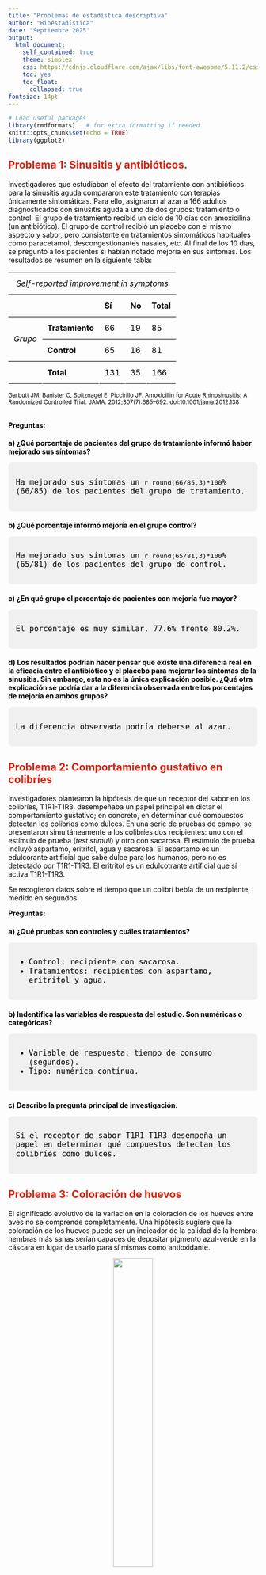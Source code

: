 ```yaml
---
title: "Problemas de estadística descriptiva"
author: "Bioestadística"
date: "Septiembre 2025"
output:
  html_document:
    self_contained: true  
    theme: simplex
    css: https://cdnjs.cloudflare.com/ajax/libs/font-awesome/5.11.2/css/all.css
    toc: yes
    toc_float:
      collapsed: true
fontsize: 14pt
---
```

```r
# Load useful packages
library(rmdformats)   # for extra formatting if needed
knitr::opts_chunk$set(echo = TRUE)
library(ggplot2)
```


<style>
body {
  font-size: 14px;   /* un poco más grande */
  color: black;      /* asegura texto en negro */
}

h1, h2, h3, h4, h5, h6 {
  color: #D9230F;        /* títulos en rojo */
}

h3, h4, h5, h6 {
  color: black;        /* títulos en rojo */
}

h3 {
  font-size: 1em;   /* tamaño igual al texto normal */
}

@import url('https://fonts.googleapis.com/css2?family=Handlee&display=swap');

.handwritten {
  font-family: 'Handlee', monospace;
  font-size: 1.1em;
}

.respuesta {
  background-color: #F0F0F0;
  padding: 15px;
  margin: 10px 0;
  border-radius: 8px;
  line-height: 1.2;
}
</style>




## Problema 1: Sinusitis y antibióticos.

Investigadores que estudiaban el efecto del tratamiento con antibióticos para la sinusitis aguda compararon este tratamiento con terapias únicamente sintomáticas. Para ello, asignaron al azar a 166 adultos diagnosticados con sinusitis aguda a uno de dos grupos: tratamiento o control. El grupo de tratamiento recibió un ciclo de 10 días con amoxicilina (un antibiótico). El grupo de control recibió un placebo con el mismo aspecto y sabor, pero consistente en tratamientos sintomáticos habituales como paracetamol, descongestionantes nasales, etc. Al final de los 10 días, se preguntó a los pacientes si habían notado mejoría en sus síntomas. Los resultados se resumen en la siguiente tabla:

<center>
<table style="border-collapse:collapse;border-spacing:0;min-width:400px;">
  <thead>
    <tr>
      <th style="border-bottom:1px solid black;border-left:1px solid white;border-right:1px solid white;font-style:italic;font-weight:normal;padding:12px 10px;text-align:center;color:black;" colspan="5">
        Self-reported improvement in symptoms
      </th>
    </tr>
    <tr>
      <td style="border-bottom:1px solid black;border-left:1px solid white;border-right:1px solid white;padding:12px 10px;color:black;" colspan="2"></td>
      <td style="border-bottom:1px solid black;border-left:1px solid white;border-right:1px solid white;font-weight:bold;padding:12px 10px;color:black;">Sí</td>
      <td style="border-bottom:1px solid black;border-left:1px solid white;border-right:1px solid white;font-weight:bold;padding:12px 10px;color:black;">No</td>
      <td style="border-bottom:1px solid black;border-left:1px solid white;border-right:1px solid white;font-weight:bold;padding:12px 10px;color:black;">Total</td>
    </tr>
  </thead>
  <tbody>
    <tr>
      <td style="border-bottom:1px solid black;border-left:1px solid white;border-right:1px solid white;font-style:italic;padding:12px 10px;color:black;" rowspan="2">Grupo</td>
      <td style="border-bottom:1px solid black;border-left:1px solid white;border-right:1px solid white;font-weight:bold;padding:12px 10px;color:black;">Tratamiento</td>
      <td style="border-bottom:1px solid black;border-left:1px solid white;border-right:1px solid white;padding:12px 10px;color:black;">66</td>
      <td style="border-bottom:1px solid black;border-left:1px solid white;border-right:1px solid white;padding:12px 10px;color:black;">19</td>
      <td style="border-bottom:1px solid black;border-left:1px solid white;border-right:1px solid white;padding:12px 10px;color:black;">85</td>
    </tr>
    <tr>
      <td style="border-bottom:1px solid black;border-left:1px solid white;border-right:1px solid white;font-weight:bold;padding:12px 10px;color:black;">Control</td>
      <td style="border-bottom:1px solid black;border-left:1px solid white;border-right:1px solid white;padding:12px 10px;color:black;">65</td>
      <td style="border-bottom:1px solid black;border-left:1px solid white;border-right:1px solid white;padding:12px 10px;color:black;">16</td>
      <td style="border-bottom:1px solid black;border-left:1px solid white;border-right:1px solid white;padding:12px 10px;color:black;">81</td>
    </tr>
    <tr>
      <td style="border-top:1px solid black;border-left:1px solid white;border-right:1px solid white;padding:12px 10px;color:black;"></td>
      <td style="border-top:1px solid black;border-left:1px solid white;border-right:1px solid white;font-weight:bold;padding:12px 10px;color:black;">Total</td>
      <td style="border-top:1px solid black;border-left:1px solid white;border-right:1px solid white;padding:12px 10px;color:black;">131</td>
      <td style="border-top:1px solid black;border-left:1px solid white;border-right:1px solid white;padding:12px 10px;color:black;">35</td>
      <td style="border-top:1px solid black;border-left:1px solid white;border-right:1px solid white;padding:12px 10px;color:black;">166</td>
    </tr>
  </tbody>
</table>
</center>

<small>Garbutt JM, Banister C, Spitznagel E, Piccirillo JF. Amoxicillin for Acute Rhinosinusitis: A Randomized Controlled Trial. JAMA. 2012;307(7):685–692. doi:10.1001/jama.2012.138</small>

<br>
**Preguntas:**

### a) ¿Qué porcentaje de pacientes del grupo de tratamiento informó haber mejorado sus síntomas?

<div class="respuesta handwritten">

Ha mejorado sus síntomas un `r round(66/85,3)*100`% (66/85) de los pacientes del grupo de tratamiento.

</div>


### b) ¿Qué porcentaje informó mejoría en el grupo control?

<div class="respuesta handwritten">

Ha mejorado sus síntomas un `r round(65/81,3)*100`% (65/81) de los pacientes del grupo de control.

</div>

### c) ¿En qué grupo el porcentaje de pacientes con mejoría fue mayor?

<div style="background-color:#F0F0F0; padding:15px 15px; margin:10px 0; border-radius:8px;" class="handwritten">
El porcentaje es muy similar, 77.6% frente 80.2%.
</div>

### d) Los resultados podrían hacer pensar que existe una diferencia real en la eficacia entre el antibiótico y el placebo para mejorar los síntomas de la sinusitis. Sin embargo, esta no es la única explicación posible. ¿Qué otra explicación se podría dar a la diferencia observada entre los porcentajes de mejoría en ambos grupos?

<div class="respuesta handwritten">
La diferencia observada podría deberse al azar.
</div>


## Problema 2: Comportamiento gustativo en colibríes

Investigadores plantearon la hipótesis de que un receptor del sabor en los colibríes, T1R1-T1R3, desempeñaba un papel principal en dictar el comportamiento gustativo; en concreto, en determinar qué compuestos detectan los colibríes como dulces. En una serie de pruebas de campo, se presentaron simultáneamente a los colibríes dos recipientes: uno con el estímulo de prueba (*test stimuli*) y otro con sacarosa. El estímulo de prueba incluyó aspartamo, eritritol, agua y sacarosa.  El aspartamo es un edulcorante artificial que sabe dulce para los humanos, pero no es detectado por T1R1-T1R3.  El eritritol es un edulcotrante artificial que sí activa T1R1-T1R3. 

Se recogieron datos sobre el tiempo que un colibrí bebía de un recipiente, medido en segundos.  

**Preguntas:**

###  a) ¿Qué pruebas son controles y cuáles tratamientos?

<div class="respuesta handwritten">
- Control: recipiente con sacarosa.  
- Tratamientos: recipientes con aspartamo, eritritol y agua.
</div>

###  b) Indentifica las variables de respuesta del estudio. Son numéricas o categóricas?

<div class="respuesta handwritten">
- Variable de respuesta: tiempo de consumo (segundos).  
- Tipo: numérica continua.
</div>

###  c) Describe la pregunta principal de investigación.

<div class="respuesta handwritten">
Si el receptor de sabor T1R1-T1R3 desempeña un papel en determinar qué compuestos detectan los colibríes como dulces.
</div>

## Problema 3: Coloración de huevos

El significado evolutivo de la variación en la coloración de los huevos entre aves no se comprende completamente. Una hipótesis sugiere que la coloración de los huevos puede ser un indicador de la calidad de la hembra: hembras más sanas serían capaces de depositar pigmento azul-verde en la cáscara en lugar de usarlo para sí mismas como antioxidante.  

<center>
<img src="https://www.vertebradosibericos.org/aves/reproduccion/fichypre1.jpg" width=40%></img>
</center>

En un estudio realizado con 32 papamoscas cerrojillo (*Ficedula hypoleuca*), a la mitad de las hembras se les proporcionó una dieta suplementaria antes y durante la puesta de huevos. Se midió la oscuridad del color azul de los huevos mediante espectrofotometría; por ejemplo, la cantidad media de croma azul-verde fue de 0.594 unidades de absorbancia. También se registró la masa del huevo.

**Preguntas**

### a) Identifica los grupos control y tratamiento.

<div class="respuesta handwritten">
- Control: hembras sin dieta suplementaria.  
- Tratamiento: hembras con dieta suplementaria.
</div>

### b) Describe la pregunta principal de investigación.

<div class="respuesta handwritten">
¿La intensidad del color azul-verde refleja la salud y calidad de la hembra?
</div>

### c) ¿Cuál es la variable de respuesta principal?

<div class="respuesta handwritten">
- Variable primaria: cromaticidad azul-verde en los huevos (oscuridad del color).  
- Tipo: numérica continua.  
</div>


## Problema 4: Método Buteyko

El método Buteyko es una técnica de respiración superficial desarrollada por Konstantin Buteyko, un médico ruso, en 1952. Evidencia anecdótica sugiere que el método Buteyko puede reducir los síntomas del asma y mejorar la calidad de vida. En un estudio científico para determinar la efectividad de este método, los investigadores reclutaron 600 pacientes asmáticos de entre 18 y 69 años que dependían de medicación para el tratamiento del asma. Estos pacientes se dividieron aleatoriamente en dos grupos de investigación: uno practicaba el método Buteyko y el otro no.  
A los pacientes se les puntuó la calidad de vida, la actividad, los síntomas de asma y la reducción de medicación en una escala de 0 a 10. En promedio, los participantes del grupo Buteyko experimentaron una reducción significativa de los síntomas de asma y una mejora en la calidad de vida.

<small>73J. McGowan. “Health Education: Does the Buteyko Institute Method make a difference?” In: Thorax 58 (2003).</small>
<br>

**Preguntas**

### a) Identifica la pregunta principal de investigación del estudio.

<div class="respuesta handwritten">
¿Cuál es la efectividad del método Buteyko en la reducción de los síntomas de asma y en la mejora de la calidad de vida en pacientes asmáticos?
</div>

### b) ¿Quiénes son los sujetos de este estudio y cuántos se incluyen?

<div class="respuesta handwritten">
Los sujetos son pacientes asmáticos de entre 18 y 69 años que dependen de medicación para el asma.  Número total de participantes: 600.
</div>

### c) ¿Cuáles son las variables del estudio? Identifica cada variable como numérica o categórica. Si es numérica, indica si es discreta o continua. Si es categórica, indica si es ordinal.

<div class="respuesta handwritten">
- Calidad de vida: numérica, continua (escala 0-10).  
- Actividad: numérica, continua (escala 0-10).  
- Síntomas de asma: numérica, continua (escala 0-10).  
- Reducción de medicación: numérica, continua (escala 0-10).  
- Asignación al grupo (Buteyko vs. control): categórica, nominal (dos niveles: Buteyko / No Buteyko).
</div>


<div class="respuesta">

## Diferencias entre un estudio experimental y observacional

```r
knitr::kable(
  data.frame(
    "Característica" = c("Control del investigador", 
                         "Aleatorización", 
                         "Causalidad", 
                         "Ejemplo"),
    "Estudio experimental" = c("Manipula variables (p. ej., asigna tratamientos o intervenciones).", 
                               "Puede asignar aleatoriamente a los sujetos a grupos.", 
                               "Permite establecer relaciones causales (si está bien diseñado).", 
                               "Ensayo clínico con un fármaco vs. placebo."),
    "Estudio observacional" = c("No manipula, solo observa lo que ocurre de manera natural.", 
                                "No hay asignación aleatoria.", 
                                "Solo permite identificar asociaciones, no causalidad.", 
                                "Estudio de la relación entre contaminación ambiental y nacimientos prematuros.")
  ),
  format = "html",
  table.attr = "style='border-collapse:collapse; width:100%;'",
  escape = FALSE,
  col.names = c("Característica", "Estudio experimental", "Estudio observacional")
)
```
</div>

## Problema 5: Polluelos y antioxidantes.
Los factores ambientales en etapas tempranas de la vida pueden tener efectos duraderos en un organismo. En un estudio,  investigadores examinaron si la suplementación dietética con vitaminas C y E influye en la masa corporal y el nivel de corticosterona en polluelos de gaviota patiamarilla. Los polluelos fueron asignados aleatoriamente a un grupo sin suplementación o al grupo experimental con suplemento de vitaminas. El estudio inicial consistió en 108 nidos, con 3 huevos por nido. Los polluelos fueron evaluados a los 7 días de edad.

### a) ¿Qué tipo de estudio es este? ¿Observacional o experimental?

<div class="respuesta handwritten">
Experimental.
</div>

### b) ¿Cuáles son los tratamientos experimental y de control en este estudio?

<div class="respuesta handwritten">
El grupo experimental está formado por los polluelos que recibieron suplementos de vitaminas.
El grupo de control está formado por los polluelos que no recibieron suplementos de vitaminas.
</div>

### c) Explica por qué la aleatorización es una característica importante de este experimento.

<div class="respuesta handwritten">
La aleatorización garantiza que no existan diferencias sistemáticas entre los grupos de control y de tratamiento.
Aunque los polluelos puedan variar en aspectos que afecten a la masa corporal y a los niveles de corticosterona, la asignación aleatoria esencialmente equilibra estas diferencias, en promedio, entre los dos grupos.
Esto es fundamental para que la interpretación causal de los resultados sea válida.
</div>


## Problema 6: Contaminación del aire y nacimientos prematuros 
Investigadores recopilaron datos para examinar la relación entre contaminantes del aire y los nacimientos prematuros en el sur de California. Durante el estudio, los niveles de contaminación del aire se midieron mediante estaciones de control de calidad del aire. En concreto, se registraron los niveles de monóxido de carbono (en partes por millón), dióxido de nitrógeno y ozono (en partes por cien millones), y material particulado grueso (PM10, en µg/m³). Se recopilaron datos sobre la duración de la gestación en 143196 nacimientos ocurridos entre los años 1989 y 1993, y para cada nacimiento se calculó la exposición a la contaminación del aire durante la gestación. El análisis sugirió que un aumento en los niveles ambientales de PM_[10] y, en menor medida, de CO, podría estar asociado con la ocurrencia de nacimientos prematuros. Se puede asumir que los 143.196 nacimientos representan efectivamente la población completa de nacimientos en ese período.

<small>B. Ritz et al. “Effect of air pollution on preterm birth among children born in Southern California between 1989 and 1993”. In: Epidemiology 11.5 (2000), pp. 502–511.</small>

<br>
**Preguntas**

### a) Identifica la población de interés y la muestra en este estudio.

<div class="respuesta handwritten">
La población de interés consiste en los bebés nacidos en el sur de California. La muestra consiste en los 143.196 bebés nacidos entre 1989 y 1993 en el sur de California.
</div>

### b) Comenta si los resultados del estudio se pueden generalizar a la población y si los hallazgos permiten establecer relaciones causales.

<div class="respuesta handwritten">
Suponiendo que la muestra sea representativa de la población de interés, los resultados del estudio pueden generalizarse a la población. Sin embargo, los hallazgos no pueden usarse para establecer relaciones causales, ya que se trata de un estudio observacional y no de un experimento.
</div>


## Problema 7: Ingresos en la cafetería. 
El primer histograma (1) presenta la distribución de los ingresos anuales de 40 clientes en una cafetería universitaria. Supongamos que dos personas nuevas entran en la cafetería: una que gana 220000$ y otra que gana 260000$. El segundo histograma (2) muestra la nueva distribución de ingresos, añadiendo esos 2 universitarios. También se proporcionan estadísticas resumidas en la tabla.

```r
library(ggplot2)
library(patchwork)
library(gridExtra)
library(grid)
library(kableExtra)
# Simulación de datos para el grupo 1
datos1 <- rnorm(40, mean = 65090, sd = 2122)

# Simulación de datos para el grupo 2
# Añadimos outliers grandes para acercarnos al máximo de 250000
outliers <- c(220000, 260000)
datos2 <- c(datos1, outliers)

# Tus histogramas ya definidos
a <- ggplot(data.frame(valor=datos1), aes(x = valor)) +
  geom_histogram(color = "black", fill = "cadetblue4", bins = 20) +
  theme_minimal(base_size = 16) +
  labs(x = "(1)", y = "") +
  theme(axis.text.y = element_blank(),
        axis.text = element_text(color="black"),
        panel.grid = element_blank())

b <- ggplot(data.frame(valor=datos2), aes(x = valor)) +
  geom_histogram(color = "black", fill = "cadetblue4", bins = 70) +
  theme_minimal(base_size = 16) +
  labs(x = "(2)", y = "") +
  theme(axis.text.y = element_blank(),
        axis.text = element_text(color="black"),
        panel.grid = element_blank())

# Tabla como objeto grob
tabla <- data.frame(
  Estadístico = c("n", "Min.", "1st Qu.", "Mediana", "Media", "3rd Qu.", "Max.", "SD"),
  `Grupo 1` = c(
    as.integer(length(datos1)),
    min(datos1),
    quantile(datos1, 0.25),
    median(datos1),
    mean(datos1),
    quantile(datos1, 0.75),
    max(datos1),
    sd(datos1)
  ),
  `Grupo 2` = c(
    as.integer(length(datos2)),
    min(datos2),
    quantile(datos2, 0.25),
    median(datos2),
    mean(datos2),
    quantile(datos2, 0.75),
    max(datos2),
    sd(datos2)
  )
)

tabla_grob <- gridExtra::tableGrob(tabla, rows = NULL)
tabla_wrap <- patchwork::wrap_elements(full = tabla_grob)

# Combinar gráficos y tabla: histogramas apilados a la izquierda, tabla a la derecha
(a / b) | tabla_wrap
```

**Preguntas**

### a) ¿Sería mejor la media o la mediana para representar lo que podríamos considerar un ingreso típico para los 42 clientes de esta cafetería? ¿Qué nos dice esto sobre la robustez de ambas medidas?

<div class="respuesta handwritten">
La mediana es una medida mucho mejor para representar la cantidad típica ganada por estas 42 personas. La media es mucho más alta que el ingreso de 40 de las 42 personas. Esto se debe a que la media es un promedio aritmético y se ve afectada por las dos observaciones extremas. La mediana no se ve afectada tanto, ya que es robusta frente a los valores atípicos.
</div>

### b) ¿Sería mejor la desviación típica o el rango intercuartílico (IQR) para representar la cantidad de variabilidad en los ingresos de los 42 clientes de esta cafetería? ¿Qué nos dice esto sobre la robustez de ambas medidas?

<div class="respuesta handwritten">
El rango intercuartílico (IQR) es una medida mucho mejor de la variabilidad en los ingresos de casi todas las 42 personas. La desviación típica se ve muy afectada por los dos salarios altos, pero el IQR es robusto frente a estas observaciones extremas.
</div>


## Problema 8: Hábitos de uso del hilo dental.
Supongamos que se entrega un cuestionario anónimo a los pacientes en un consultorio dental cuando llegan a su cita. Una de las preguntas es: "¿Con qué frecuencia usas hilo dental?", y se proporcionan cuatro opciones de respuesta:
a) al menos dos veces al día,
b) al menos una vez al día,
c) varias veces a la semana,
d) varias veces al mes.

Al final de la semana, se registran las respuestas: 31 individuos eligieron la opción a), 55 eligieron la b), 39 eligieron la c) y 12 eligieron la d).

**Preguntas**

### a) Describe cómo se podrían resumir estos datos de forma numérica y gráfica.

<div class="respuesta handwritten">

Estos datos son categóricos. Pueden resumirse numéricamente en una tabla de frecuencias o en una tabla de frecuencias relativas, y resumirse gráficamente en un diagrama de barras de conteos o proporciones.

</div>

 <i class="fa fa-rocket"></i> **Reto: Haz el gráfico con `ggplot2`** (opcional)

```r
library(ggplot2)
library(kableExtra)

# Datos de ejemplo
respuestas <- c("Al menos 2 veces al día", "Al menos 1 vez al día",
                "Varias veces a la semana", "Varias veces al mes")
frecuencias <- c(31, 55, 39, 12)

# Tabla de frecuencias
tabla <- data.frame(
  Respuesta = respuestas,
  Frecuencia = frecuencias,
  Proporcion = round(frecuencias / sum(frecuencias), 3)
)

# Gráfico de barras
plotBarras <- ggplot(tabla, aes(x = Respuesta, y = Frecuencia, fill = Respuesta)) +
  geom_bar(stat = "identity") +
  geom_text(aes(label = Frecuencia), vjust = -0.5) +
  labs(title = "Hábitos de uso de hilo dental", x = "Respuesta", y = "") +
  theme_minimal(base_size = 10) +
  theme(legend.position = "none", axis.text.x = element_text(angle = 25, hjust = 1)) +
  theme(axis.text = element_text(color="black"),
        panel.grid = element_blank())


tabla_grob <- gridExtra::tableGrob(
  tabla, 
  rows = NULL,
  theme = gridExtra::ttheme_default(
    core = list(fg_params = list(cex = 0.7)),   # tamaño de fuente del cuerpo
    colhead = list(fg_params = list(cex = 0.8)) # tamaño de la cabecera
  )
)
tabla_wrap <- patchwork::wrap_elements(full = tabla_grob)
plotBarras | tabla_wrap
```


### b) Evalúa si los resultados de esta encuesta pueden generalizarse para proporcionar información sobre los hábitos de uso del hilo dental en la población general.

<div class="respuesta handwritten">
Los resultados de este estudio no pueden generalizarse a la población en general. Los individuos que respondieron la encuesta representan un subconjunto específico de la población que está consciente de la salud dental, ya que se encuentran en el consultorio del dentista para una cita. Además, puede existir un sesgo de respuesta; aunque las encuestas sean anónimas, es probable que los encuestados sientan cierta presión para dar una respuesta “correcta” en ese entorno, y digan que usan hilo dental con más frecuencia de lo que realmente lo hacen.
</div>



## Problema 9: Error vs. variabilidad
En estadística, un error no es un "equivocación". La variabilidad es una parte inherente de los resultados de las mediciones y del proceso de medición. Los errores observados se pueden dividir en dos componentes: error aleatorio y error sistemático. Los errores sistemáticos son errores que no están determinados por el azar, sino que se introducen por una inexactitud (ya sea en la observación o en el proceso de medición) inherente al sistema. Los errores aleatorios están relacionados con el muestreo. Cada medición subsiguiente tiene un error aleatorio, lo que lleva a imprecisión en la estimación. Una medición con bajo error aleatorio se dice que es precisa. En el error sistemático, cada medición subsiguiente tiene el mismo error recurrente debido a un sesgo.

Cuatro analistas, A, B, C y D, prepararon cinco muestras replicadas para medir el pH de una muestra específica de suelo. Los resultados son los siguientes:

```r
library(kableExtra)

# Datos de los analistas
analistas <- c("A", "B", "C", "D")
mediciones <- list(
  c(8.208, 8.239, 8.258, 8.264, 8.283),
  c(8.278, 8.288, 8.293, 8.304, 8.308),
  c(8.259, 8.289, 8.308, 8.329, 8.363),
  c(8.389, 8.393, 8.399, 8.413, 8.423)
)

# Crear tabla con medias y SD
tabla <- data.frame(
  Analista = analistas,
  Med1 = sapply(mediciones, `[`, 1),
  Med2 = sapply(mediciones, `[`, 2),
  Med3 = sapply(mediciones, `[`, 3),
  Med4 = sapply(mediciones, `[`, 4),
  Med5 = sapply(mediciones, `[`, 5),
  Media = sapply(mediciones, mean),
  SD = sapply(mediciones, sd)
)

# Mostrar tabla
kable(tabla) %>%
  kable_styling(full_width = FALSE, position = "center")

```

```r

library(ggplot2)
library(tidyr)
library(dplyr)

# Datos
datos <- data.frame(
  Analista = rep(c("A","B","C","D"), each = 5),
  Medicion = c(
    8.208, 8.239, 8.258, 8.264, 8.283,  # A
    8.278, 8.288, 8.293, 8.304, 8.308,  # B
    8.259, 8.289, 8.308, 8.329, 8.363,  # C
    8.389, 8.393, 8.399, 8.413, 8.423   # D
  )
)

# Media de cada analista
medias <- datos %>% group_by(Analista) %>% summarise(Media = mean(Medicion))


# Calcular rango de cada analista
rangos <- datos %>%
  group_by(Analista) %>%
  summarise(min_val = min(Medicion)-0.01,
            max_val = max(Medicion)+0.01,
            .groups = "drop") %>%
  mutate(xmin = as.numeric(factor(Analista)) - 0.2,
         xmax = as.numeric(factor(Analista)) + 0.2)

# Gráfico
ggplot() +
  # Rectángulos que engloban todos los puntos
  geom_rect(data = rangos, aes(xmin = xmin, xmax = xmax, ymin = min_val, ymax = max_val),
            fill = "lightgray", alpha = 0.3) +
  # Puntos individuales
  geom_point(data = datos, aes(x = Analista, y = Medicion),
             size = 3, color = "cadetblue4") +
  # Media de cada analista
  labs(x = "", y = "pH") +
  theme_minimal(base_size = 14) +
  coord_flip() + 
  theme_bw(base_size = 14) +
  theme(axis.text = element_text(color="black"),
        panel.grid = element_blank())



```

### a) ¿Qué conjunto tiene menor error aleatorio? ¿Cuál tiene el mayor error aleatorio?

<div class="respuesta handwritten">
El error aleatorio es función de la desviación estándar. B tiene menor error aleatorio y C tiene el mayor error aleatorio.
</div>

### b) ¿Qué conjunto es más preciso? ¿Cuál es menos preciso?

<div class="respuesta handwritten">
Una desviación estándar menor indica mayor precisión. B es más preciso, y C es menos preciso.
</div>

### c) ¿Alguno de los conjuntos probablemente tiene un error sistemático (está sesgado)?

<div class="respuesta handwritten">
D da un resultado divergente; D probablemente esté sesgado.
</div>

### d) Si se conociera que el valor verdadero es 8.31, ¿qué conjunto sería más exacto?
<div class="respuesta handwritten">
La estimación de C es igual al valor verdadero. Entonces, C sería la más exacta. En este ejemplo, el menos preciso es el más exacto.
</div>


## Problema 10: Cálculo de parámetros de estadística
A continuación se muestran datos sobre el número de bacterias resistentes a un virus en un estudio experimental: `14, 15, 13, 21, 15, 14, 26, 16, 20, 13`

### a) Determina la mediana y los cuartiles.

Ordenamos los datos:
`13, 13, 14, 14, 15, 15, 16, 20, 21, 26`

Primero determinamos la mediana. Tenemos 10 números. Nos interesan los números de las posiciones `n/2` y `n/2 +1`, es decir, los valores de la posicion `10/2=5` y `10/2 + 1=6`. Los valores en las posiciones 5 y 6 son 15 y 15.

$$
\text{mediana}(x) = \frac{\left(
{\left(\tfrac{n}{2}\right)}^{th} + {\left(\tfrac{n}{2}+1\right)}^{th}\right)
}{2}
$$
<br>
$$
\text{mediana}(x) = \frac{\left(
{\left(\tfrac{10}{2}\right)}^{th} + {\left(\tfrac{10}{2}+1\right)}^{th}\right)
}{2}= \frac{
{5}^{th} + {6}^{th}
}{2}=\frac{
15 + 15
}{2}=15
$$

### b) Calcula la varianza y la desviación estándard.

**Paso 1: Calcular la media**

\[
\bar{x} = \frac{14 + 15 + 13 + 21 + 15 + 14 + 26 + 16 + 20 + 13}{10} = \frac{167}{10} = 16.7
\]

**Paso 2: Restar la media a cada dato (desviación respecto a la media)**

| \(x_i\) | \(x_i - \bar{x}\) |
|:-------:|:----------------:|
| 14      | -2.7             |
| 15      | -1.7             |
| 13      | -3.7             |
| 21      | 4.3              |
| 15      | -1.7             |
| 14      | -2.7             |
| 26      | 9.3              |
| 16      | -0.7             |
| 20      | 3.3              |
| 13      | -3.7             |


**Paso 3: Elevar al cuadrado cada desviación**

\[
(x_i - \bar{x})^2
\]

| \(x_i - \bar{x}\) | \((x_i - \bar{x})^2\) |
|:-------:|:----------------:|
| -2.7            | 7.29             |
| -1.7            | 2.89             |
| -3.7            | 13.69            |
| 4.3             | 18.49            |
| -1.7            | 2.89             |
| -2.7            | 7.29             |
| 9.3             | 86.49            |
| -0.7            | 0.49             |
| 3.3             | 10.89            |
| -3.7            | 13.69            |


**Paso 4: Sumar todos los cuadrados**

\[
\sum (x_i - \bar{x})^2 = 7.29 + 2.89 + 13.69 + 18.49 + 2.89 + 7.29 + 86.49 + 0.49 + 10.89 + 13.69 = 164.1
\]

---

**Paso 5: Dividir entre \(n-1\) para obtener la varianza muestral**

\[
s^2 = \frac{\sum (x_i - \bar{x})^2}{n-1} = \frac{164.1}{10-1} = \frac{164.1}{9} \approx 18.23
\]



**Paso 6: Desviación estándar**

\[
s = \sqrt{s^2} = \sqrt{18.23} \approx 4.27
\]



### c) Determina el rango intercuartílico. 
Los cuartiles son valores que dividen un conjunto de datos ordenados en cuatro partes iguales, cada una conteniendo el 25% de los datos. Existen tres cuartiles principales:

Primer cuartil 
- Q1: Es el valor que deja el 25% de los datos por debajo de él.

Segundo cuartil (mediana)
- Q2: Es la mediana, que divide el conjunto en dos partes iguales (50% por debajo y 50% por encima).

Tercer cuartil 
- Q3: Es el valor que deja el 75% de los datos por debajo de él.

Estos cuartiles se calculan a partir de la posición de los datos en una distribución ordenada.

Fórmulas para calcular las posiciones de los tres cuartiles:
 
$$
Q1 = \frac{n+1}{4}
$$

 
$$
Q2 = \frac{n+1}{2}
$$

 
$$
Q3 = \frac{3(n+1)}{2}
$$

 
Si la posición obtenida no es un número entero, se interpola entre los valores cercanos. Si lo es (cuando se tiene un número impar de observaciones), entonces corresponde a la mediana de la primera y segunda mitad de los datos.

*Nota: si calculas Q1 y Q3 en R, es probable que los valores difieran ligeramente de los que obtienes “a mano”. No te preocupes: R utiliza algoritmos de interpolación diferentes a los que usamos manualmente.*

**Paso 1: Ordenar los datos de menor a mayor**

`13, 13, 14, 14, 15, 15, 16, 20, 21, 26`

**Paso 2: Posición Q1**

$$
Q1 =  \frac{10+1}{4}=2.75
$$
En las posiciones 2 y 3 están los valores 13 y 14. Interpolamos el valor: 

$$
Q1=13+0.75*(14-13)=13.75
$$

**Para calcular la Q3:**

$$
Q3 =  \frac{3*(10+1)}{4}=8.25
$$

En las posiciones 8 y 9 están los valores 20 y 21 Interpolamos el valor: 

$$
Q3 = 20+0.25*(21-20)=20.25
$$


**Paso 5: Calcular el rango intercuartílico (IQR)**

\[
\text{IQR} = Q3 - Q1 = 20.25 - 13.75 = 6.5
\]

### d) ¿Qué valor tendría que tener una observación en este conjunto de datos para considerarse un valor atípico?

Para determinar los valores atípicos, calculamos los límites inferior y superior:

\[
\text{Límite inferior} = Q1 - 1.5 \times IQR  = 13.75 - 1.5 \times  6.5 = 4
\]  
\[
\text{Límite superior} = Q3 + 1.5 \times IQR =  20.25  + 1.5 \times  6.5 = 30
\]

- Cualquier valor **menor que 4** → valor atípico inferior  
- Cualquier valor **mayor que 30** → valor atípico superior  
